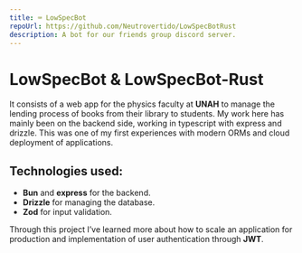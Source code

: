 ```yaml
---
title: ⌨️ LowSpecBot
repoUrl: https://github.com/Neutrovertido/LowSpecBotRust
description: A bot for our friends group discord server.
---
```


# LowSpecBot & LowSpecBot-Rust

It consists of a web app for the physics faculty at **UNAH** to manage the lending process of books from their library to students. My work here has mainly been on the backend side, working in typescript with express and drizzle. This was one of my first experiences with modern ORMs and cloud deployment of applications.

## Technologies used:

- **Bun** and **express** for the backend.
- **Drizzle** for managing the database.
- **Zod** for input validation.

Through this project I’ve learned more about how to scale an application for production and implementation of user authentication through **JWT**.

